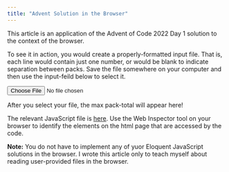 ```yaml
---
title: "Advent Solution in the Browser"
---
```


This article is an application of the Advent of Code 2022 Day 1 solution to the context of the browser.

To see it in action, you would create a properly-formatted input file. That is, each line would contain just one number, or would be blank to indicate separation between packs.  Save the file somewhere on your computer and then use the input-feild below to select it.


<input id="fileInput" type="file" name="file" />

<p id = "result">After you select your file, the max pack-total will appear here!<p>

The relevant JavaScript file is [here](/js/advent_in_action.js).  Use the Web Inspector tool on your browser to identify the elements on the html page that are accessed by the code.

**Note:**  You do not have to implement any of yuor Eloquent JavaScript solutions in the browser.  I wrote this article only to teach myself about reading user-provided files in the browser.

<script src="/js/advent_in_action.js"></script>